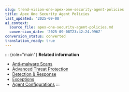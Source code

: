 ```yaml
---
slug: trend-vision-one-apex-one-security-agent-policies
title: Apex One Security Agent Policies
last_updated: '2025-09-08'
ai_context:
  source_file: apex-one-security-agent-policies.md
  conversion_date: '2025-09-08T23:42:24.996Z'
conversion_status: converted
translation_ready: true
---
```


::: {role="main"}
**Related information**

- [Anti-malware Scans](anti-malware-policy-settings.mdx)
- [Advanced Threat Protection](advanced-threat-protection-policy.mdx)
- [Detection & Response](detection-response-policy.mdx)
- [Exceptions](scan-exclusion-lists.mdx)
- [Agent Configurations](program-settings.mdx)
:::
